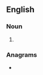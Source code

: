 ==English==

===Noun===
{{head|en|noun plural form}}

# {{plural of|prelate|lang=en}}

===Anagrams===
* {{anagrams|en|Pterelas|pleaters|replates|restaple|spearlet}}